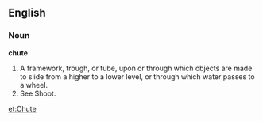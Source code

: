 ==English==

===Noun===

'''chute'''

#A framework, trough, or tube, upon or through which objects are made to slide from a higher to a lower level, or through which water passes to a wheel.
#See Shoot.

[[et:Chute]]